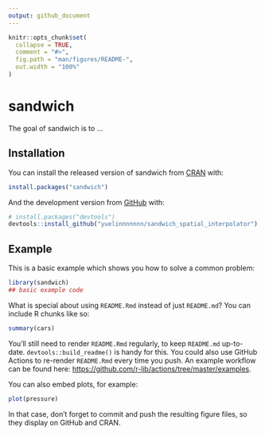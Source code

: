 ```yaml
---
output: github_document
---
```


<!-- README.md is generated from README.Rmd. Please edit that file -->

```r
knitr::opts_chunk$set(
  collapse = TRUE,
  comment = "#>",
  fig.path = "man/figures/README-",
  out.width = "100%"
)
```

# sandwich

<!-- badges: start -->
<!-- badges: end -->

The goal of sandwich is to ...

## Installation

You can install the released version of sandwich from [CRAN](https://CRAN.R-project.org) with:

``` r
install.packages("sandwich")
```

And the development version from [GitHub](https://github.com/) with:

``` r
# install.packages("devtools")
devtools::install_github("yuelinnnnnnn/sandwich_spatial_interpolator")
```
## Example

This is a basic example which shows you how to solve a common problem:

```r
library(sandwich)
## basic example code
```

What is special about using `README.Rmd` instead of just `README.md`? You can include R chunks like so:

```r
summary(cars)
```

You'll still need to render `README.Rmd` regularly, to keep `README.md` up-to-date. `devtools::build_readme()` is handy for this. You could also use GitHub Actions to re-render `README.Rmd` every time you push. An example workflow can be found here: <https://github.com/r-lib/actions/tree/master/examples>.

You can also embed plots, for example:

```r
plot(pressure)
```

In that case, don't forget to commit and push the resulting figure files, so they display on GitHub and CRAN.
